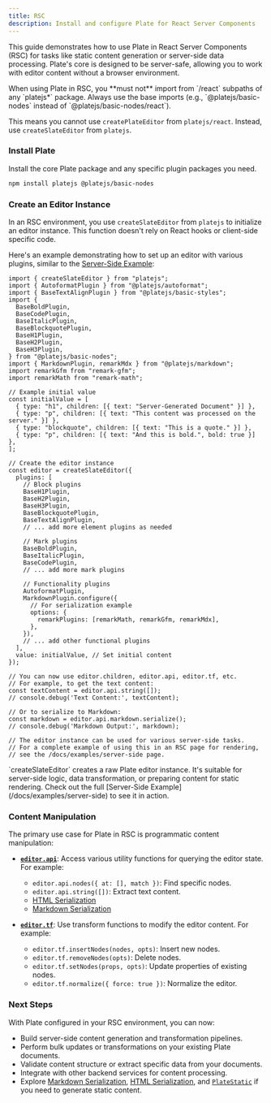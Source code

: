 ```yaml
---
title: RSC
description: Install and configure Plate for React Server Components
---
```


This guide demonstrates how to use Plate in React Server Components (RSC) for tasks like static content generation or server-side data processing. Plate's core is designed to be server-safe, allowing you to work with editor content without a browser environment.

<Callout type="warning" title="Key RSC Constraint">
  When using Plate in RSC, you **must not** import from `/react` subpaths of any `platejs*` package. Always use the base imports (e.g., `@platejs/basic-nodes` instead of `@platejs/basic-nodes/react`).

This means you cannot use `createPlateEditor` from `platejs/react`. Instead, use `createSlateEditor` from `platejs`.

</Callout>

<Steps>

### Install Plate

Install the core Plate package and any specific plugin packages you need.

```bash
npm install platejs @platejs/basic-nodes
```

### Create an Editor Instance

In an RSC environment, you use `createSlateEditor` from `platejs` to initialize an editor instance. This function doesn't rely on React hooks or client-side specific code.

Here's an example demonstrating how to set up an editor with various plugins, similar to the [Server-Side Example](/docs/examples/server-side):

```tsx title="app/api/generate-doc/route.ts"
import { createSlateEditor } from "platejs";
import { AutoformatPlugin } from "@platejs/autoformat";
import { BaseTextAlignPlugin } from "@platejs/basic-styles";
import {
  BaseBoldPlugin,
  BaseCodePlugin,
  BaseItalicPlugin,
  BaseBlockquotePlugin,
  BaseH1Plugin,
  BaseH2Plugin,
  BaseH3Plugin,
} from "@platejs/basic-nodes";
import { MarkdownPlugin, remarkMdx } from "@platejs/markdown";
import remarkGfm from "remark-gfm";
import remarkMath from "remark-math";

// Example initial value
const initialValue = [
  { type: "h1", children: [{ text: "Server-Generated Document" }] },
  { type: "p", children: [{ text: "This content was processed on the server." }] },
  { type: "blockquote", children: [{ text: "This is a quote." }] },
  { type: "p", children: [{ text: "And this is bold.", bold: true }] },
];

// Create the editor instance
const editor = createSlateEditor({
  plugins: [
    // Block plugins
    BaseH1Plugin,
    BaseH2Plugin,
    BaseH3Plugin,
    BaseBlockquotePlugin,
    BaseTextAlignPlugin,
    // ... add more element plugins as needed

    // Mark plugins
    BaseBoldPlugin,
    BaseItalicPlugin,
    BaseCodePlugin,
    // ... add more mark plugins

    // Functionality plugins
    AutoformatPlugin,
    MarkdownPlugin.configure({
      // For serialization example
      options: {
        remarkPlugins: [remarkMath, remarkGfm, remarkMdx],
      },
    }),
    // ... add other functional plugins
  ],
  value: initialValue, // Set initial content
});

// You can now use editor.children, editor.api, editor.tf, etc.
// For example, to get the text content:
const textContent = editor.api.string([]);
// console.debug('Text Content:', textContent);

// Or to serialize to Markdown:
const markdown = editor.api.markdown.serialize();
// console.debug('Markdown Output:', markdown);

// The editor instance can be used for various server-side tasks.
// For a complete example of using this in an RSC page for rendering,
// see the /docs/examples/server-side page.
```

<Callout type="info">
  `createSlateEditor` creates a raw Plate editor instance. It's suitable for server-side
  logic, data transformation, or preparing content for static rendering. Check out the
  full [Server-Side Example](/docs/examples/server-side) to see it in action.
</Callout>

### Content Manipulation

The primary use case for Plate in RSC is programmatic content manipulation:

- **[`editor.api`](/docs/api/slate/editor-api)**: Access various utility functions for querying the editor state. For example:

  - `editor.api.nodes({ at: [], match })`: Find specific nodes.
  - `editor.api.string([])`: Extract text content.
  - [HTML Serialization](/docs/html)
  - [Markdown Serialization](/docs/markdown)

- **[`editor.tf`](/docs/api/slate/editor-transforms)**: Use transform functions to modify the editor content. For example:
  - `editor.tf.insertNodes(nodes, opts)`: Insert new nodes.
  - `editor.tf.removeNodes(opts)`: Delete nodes.
  - `editor.tf.setNodes(props, opts)`: Update properties of existing nodes.
  - `editor.tf.normalize({ force: true })`: Normalize the editor.

</Steps>

### Next Steps

With Plate configured in your RSC environment, you can now:

- Build server-side content generation and transformation pipelines.
- Perform bulk updates or transformations on your existing Plate documents.
- Validate content structure or extract specific data from your documents.
- Integrate with other backend services for content processing.
- Explore [Markdown Serialization](/docs/markdown), [HTML Serialization](/docs/html), and [`PlateStatic`](/docs/plate-static) if you need to generate static content.
